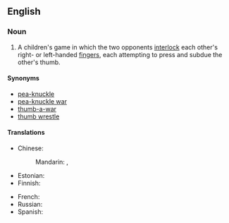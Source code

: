 ==English==
{{wikipedia|thumb wrestling}}

===Noun===
{{en-noun|~}}

# {{lb|en|games}} A children's game in which the two opponents [[interlock]] each other's right- or left-handed [[fingers]], each attempting to press and subdue the other's thumb.

====Synonyms====
* [[pea-knuckle]]
* [[pea-knuckle war]]
* [[thumb-a-war]]
* [[thumb wrestle]]

====Translations====
{{trans-top|children's game}}
* Chinese:
*: Mandarin: {{t|cmn|拇指大戰|sc=Hani}}, {{t|cmn|拇指大战|tr=mǔzhǐ dàzhàn|sc=Hani}}
* Estonian: {{t|et|pöidlasõda}}
* Finnish: {{t|fi|peukalopaini}}
{{trans-mid}}
* French: {{t|fr|bataille de pouces|f}}
* Russian: {{t-needed|ru}}
* Spanish: {{t-needed|es}}
{{trans-bottom}}